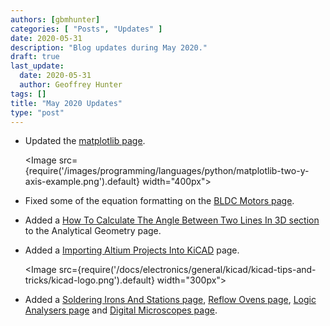 ```yaml
---
authors: [gbmhunter]
categories: [ "Posts", "Updates" ]
date: 2020-05-31
description: "Blog updates during May 2020."
draft: true
last_update:
  date: 2020-05-31
  author: Geoffrey Hunter
tags: []
title: "May 2020 Updates"
type: "post"
---
```


* Updated the [matplotlib page](/programming/languages/python/matplotlib).

    <Image src={require('/images/programming/languages/python/matplotlib-two-y-axis-example.png').default} width="400px"></Image>

* Fixed some of the equation formatting on the [BLDC Motors page](/electronics/circuit-design/bldc-motor-control).

* Added a [How To Calculate The Angle Between Two Lines In 3D section](/mathematics/geometry/analytical-geometry#how-to-calculate-the-angle-between-two-lines-in-3d) to the Analytical Geometry page.

* Added a [Importing Altium Projects Into KiCAD](/electronics/general/kicad/importing-altium-projects-into-kicad) page.

    <Image src={require('/docs/electronics/general/kicad/kicad-tips-and-tricks/kicad-logo.png').default} width="300px"></Image>

* Added a [Soldering Irons And Stations page](/electronics/tools/soldering-irons-and-stations), [Reflow Ovens page](/electronics/tools/reflow-ovens), [Logic Analysers page](/electronics/tools/logic-analyzers) and [Digital Microscopes page](/electronics/tools/digital-microscopes).
